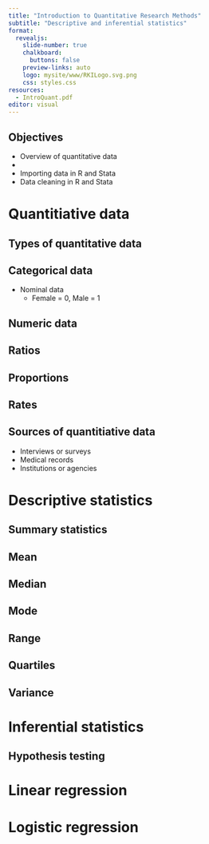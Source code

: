 ```yaml
---
title: "Introduction to Quantitative Research Methods"
subtitle: "Descriptive and inferential statistics"
format:
  revealjs: 
    slide-number: true
    chalkboard: 
      buttons: false
    preview-links: auto
    logo: mysite/www/RKILogo.svg.png
    css: styles.css
resources:
  - IntroQuant.pdf
editor: visual
---
```


## Objectives

-   Overview of quantitative data 
-   
-   Importing data in R and Stata
-   Data cleaning in R and Stata

# Quantitiative data

## Types of quantitative data

## Categorical data

::: {.incremental}
- Nominal data
  - Female = 0, Male = 1
:::

## Numeric data

## Ratios

## Proportions

## Rates

## Sources of quantitiative data
- Interviews or surveys
- Medical records
- Institutions or agencies

# Descriptive statistics

## Summary statistics

## Mean

## Median

## Mode

## Range

## Quartiles

## Variance

# Inferential statistics

## Hypothesis testing 

# Linear regression

# Logistic regression



